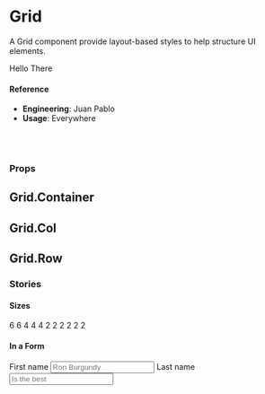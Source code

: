 
<Meta title="🛠 Utilities/UI Convenience/Grid" component={Grid} />

# Grid

A Grid component provide layout-based styles to help structure UI elements.

<Canvas>
  <Story name="default">
    <Grid>
      <Grid.Col size="8, 6@lg">
        <Card hover>Hello</Card>
      </Grid.Col>
      <Grid.Col size="4, 6@lg">
        <Card hover>There</Card>
      </Grid.Col>
    </Grid>
  </Story>
</Canvas>

#### Reference

- **Engineering**: Juan Pablo
- **Usage**: Everywhere

<br />
<br />

### Props

<ArgsTable of={Grid} />

## Grid.Container

<ArgsTable of={Grid.Container} />

## Grid.Col

<ArgsTable of={Grid.Col} />

## Grid.Row

<ArgsTable of={Grid.Row} />

### Stories

#### Sizes

<Canvas>
  <Story name="Sizes">
    <div>
      <Grid style={{ marginBottom: 10 }}>
        <Grid.Col size="6@md">
          <Card hover>6</Card>
        </Grid.Col>
        <Grid.Col size="6@md">
          <Card hover>6</Card>
        </Grid.Col>
      </Grid>
      <Grid style={{ marginBottom: 10 }}>
        <Grid.Col size="4@md">
          <Card hover>4</Card>
        </Grid.Col>
        <Grid.Col size="4@md">
          <Card hover>4</Card>
        </Grid.Col>
        <Grid.Col size="4@md">
          <Card hover>4</Card>
        </Grid.Col>
      </Grid>
      <Grid style={{ marginBottom: 10 }}>
        <Grid.Col size="2@md">
          <Card hover>2</Card>
        </Grid.Col>
        <Grid.Col size="2@md">
          <Card hover>2</Card>
        </Grid.Col>
        <Grid.Col size="2@md">
          <Card hover>2</Card>
        </Grid.Col>
        <Grid.Col size="2@md">
          <Card hover>2</Card>
        </Grid.Col>
        <Grid.Col size="2@md">
          <Card hover>2</Card>
        </Grid.Col>
        <Grid.Col size="2@md">
          <Card hover>2</Card>
        </Grid.Col>
      </Grid>
    </div>
  </Story>
</Canvas>

#### In a Form

<Canvas>
  <Story name="In a Form">
    <form>
      <FormGroup.Grid>
        <Grid.Col size="4">
          <Input.Static align="right">First name</Input.Static>
        </Grid.Col>
        <Grid.Col size="8">
          <Input placeholder="Ron Burgundy" />
        </Grid.Col>
      </FormGroup.Grid>
      <FormGroup.Grid>
        <Grid.Col size="4">
          <Input.Static align="right">Last name</Input.Static>
        </Grid.Col>
        <Grid.Col size="8">
          <Input placeholder="Is the best" />
        </Grid.Col>
      </FormGroup.Grid>
    </form>
  </Story>
</Canvas>

